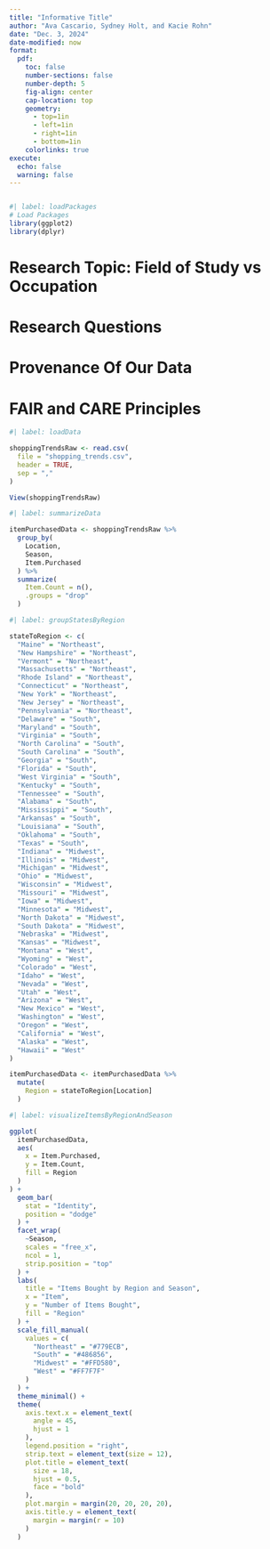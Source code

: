 ```yaml
---
title: "Informative Title"
author: "Ava Cascario, Sydney Holt, and Kacie Rohn"
date: "Dec. 3, 2024"
date-modified: now
format: 
  pdf: 
    toc: false
    number-sections: false
    number-depth: 5
    fig-align: center
    cap-location: top
    geometry: 
      - top=1in
      - left=1in
      - right=1in
      - bottom=1in
    colorlinks: true
execute: 
  echo: false
  warning: false
---
```


```r
```

```r
#| label: loadPackages
# Load Packages
library(ggplot2)
library(dplyr)

```

# **Research Topic: Field of Study vs Occupation**

# **Research Questions**

# **Provenance Of Our Data**

# **FAIR and CARE Principles**

```r
#| label: loadData

shoppingTrendsRaw <- read.csv(
  file = "shopping_trends.csv", 
  header = TRUE, 
  sep = ","
)

View(shoppingTrendsRaw)
```

```r
#| label: summarizeData

itemPurchasedData <- shoppingTrendsRaw %>%
  group_by(
    Location, 
    Season, 
    Item.Purchased
  ) %>%
  summarize(
    Item.Count = n(), 
    .groups = "drop"
  )
```


```r
#| label: groupStatesByRegion

stateToRegion <- c(
  "Maine" = "Northeast", 
  "New Hampshire" = "Northeast", 
  "Vermont" = "Northeast", 
  "Massachusetts" = "Northeast",
  "Rhode Island" = "Northeast",
  "Connecticut" = "Northeast",
  "New York" = "Northeast",
  "New Jersey" = "Northeast",
  "Pennsylvania" = "Northeast",
  "Delaware" = "South",
  "Maryland" = "South",
  "Virginia" = "South",
  "North Carolina" = "South",
  "South Carolina" = "South",
  "Georgia" = "South",
  "Florida" = "South",
  "West Virginia" = "South",
  "Kentucky" = "South",
  "Tennessee" = "South",
  "Alabama" = "South",
  "Mississippi" = "South",
  "Arkansas" = "South",
  "Louisiana" = "South",
  "Oklahoma" = "South",
  "Texas" = "South",
  "Indiana" = "Midwest", 
  "Illinois" = "Midwest",
  "Michigan" = "Midwest",
  "Ohio" = "Midwest",
  "Wisconsin" = "Midwest",
  "Missouri" = "Midwest",
  "Iowa" = "Midwest",
  "Minnesota" = "Midwest",
  "North Dakota" = "Midwest",
  "South Dakota" = "Midwest",
  "Nebraska" = "Midwest",
  "Kansas" = "Midwest",
  "Montana" = "West",
  "Wyoming" = "West",
  "Colorado" = "West",
  "Idaho" = "West",
  "Nevada" = "West",
  "Utah" = "West",
  "Arizona" = "West",
  "New Mexico" = "West",
  "Washington" = "West",
  "Oregon" = "West",
  "California" = "West",
  "Alaska" = "West",
  "Hawaii" = "West"
)

itemPurchasedData <- itemPurchasedData %>%
  mutate(
    Region = stateToRegion[Location]
  )
```

```r
#| label: visualizeItemsByRegionAndSeason

ggplot(
  itemPurchasedData, 
  aes(
    x = Item.Purchased,
    y = Item.Count, 
    fill = Region
  )
) +
  geom_bar(
    stat = "Identity", 
    position = "dodge"
  ) +
  facet_wrap(
    ~Season, 
    scales = "free_x", 
    ncol = 1, 
    strip.position = "top"
  ) +
  labs(
    title = "Items Bought by Region and Season", 
    x = "Item", 
    y = "Number of Items Bought", 
    fill = "Region"
  ) +
  scale_fill_manual(
    values = c(
      "Northeast" = "#779ECB", 
      "South" = "#486856", 
      "Midwest" = "#FFD580", 
      "West" = "#FF7F7F"
    )
  ) +
  theme_minimal() +
  theme(
    axis.text.x = element_text(
      angle = 45, 
      hjust = 1
    ), 
    legend.position = "right", 
    strip.text = element_text(size = 12),
    plot.title = element_text(
      size = 18, 
      hjust = 0.5, 
      face = "bold"
    ), 
    plot.margin = margin(20, 20, 20, 20), 
    axis.title.y = element_text(
      margin = margin(r = 10)
    )
  )

```

